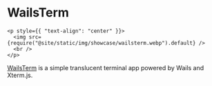 # WailsTerm

```mdx-code-block
<p style={{ "text-align": "center" }}>
  <img src={require("@site/static/img/showcase/wailsterm.webp").default} />
  <br />
</p>
```

[WailsTerm](https://github.com/rlshukhov/wailsterm) is a simple translucent terminal app powered by Wails and Xterm.js.
